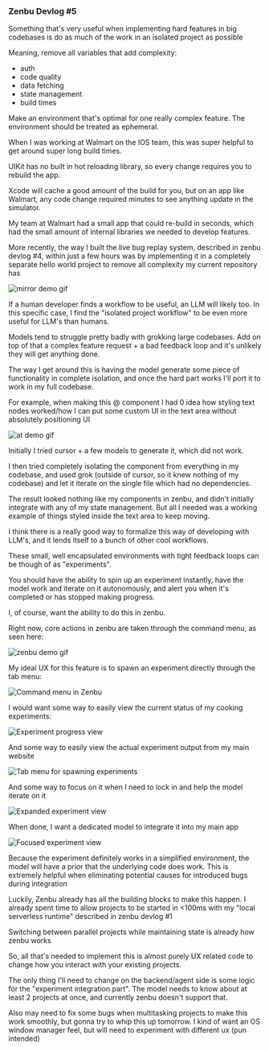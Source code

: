 
### Zenbu Devlog #5

Something that's very useful when implementing hard features in big codebases is do as much of the work in an isolated project as possible

Meaning, remove all variables that add complexity:

- auth
- code quality
- data fetching
- state management
- build times

Make an environment that's optimal for one really complex feature. The environment should be treated as ephemeral.

When I was working at Walmart on the IOS team, this was super helpful to get
around super long build times.

UIKit has no built in hot reloading library, so every change requires you to rebuild the app.

Xcode will cache a good amount of the build for you, but on an app like Walmart, any code change required minutes to see anything update in the simulator.

My team at Walmart had a small app that could re-build in seconds, which had the small amount of internal libraries we needed to develop features.

More recently, the way I built the live bug replay system, described in <Link href="/blog/zenbu-devlog-4">zenbu devlog #4</Link>, within just a few hours was by implementing it in a completely separate hello world project to remove all complexity my current repository has

<Image
  src="/devlog/5/mirror-demo.gif"
  height={307}
  width={500}
  alt="mirror demo gif"
/>

If a human developer finds a workflow to be useful, an LLM will likely too. In this specific case, I find the "isolated project workflow" to be even more useful for LLM's than humans.

Models tend to struggle pretty badly with grokking large codebases. Add on top of that a complex feature request + a bad feedback loop and it's unlikely they will get anything done.

The way I get around this is having the model generate some piece of functionality in complete isolation, and once the hard part works I'll port it to work in my full codebase.

For example, when making this @ component I had 0 idea how styling text nodes worked/how I can put some custom UI in the text area without absolutely positioning UI

<Image
  src="/devlog/5/at-demo.gif"
  height={307}
  width={500}
  alt="at demo gif"
/>

Initially I tried cursor + a few models to generate it, which did not work.

I then tried completely isolating the component from everything in my codebase, and used grok (outside of cursor, so it knew nothing of my codebase) and let it iterate on the single file which had no dependencies.

The result looked nothing like my components in zenbu, and didn't initially integrate with any of my state management. But all I needed was a working example of things styled inside the text area to keep moving.

I think there is a really good way to formalize this way of developing with LLM's, and it lends itself to a bunch of other cool workflows.

These small, well encapsulated environments with tight feedback loops can be though of as "experiments".

You should have the ability to spin up an experiment instantly, have the model work and iterate on it autonomously, and alert you when it's completed or has stopped making progress.

I, of course, want the ability to do this in zenbu.

Right now, core actions in zenbu are taken through the command menu, as seen here:

<Image src="/devlog/5/demo.gif" height={307} width={500} alt="zenbu demo gif" />

My ideal UX for this feature is to spawn an experiment directly through the tab menu:

<Image
  src="/devlog/5/command-demo.png"
  alt="Command menu in Zenbu"
  width={600}
  height={400}
/>

I would want some way to easily view the current status of my cooking experiments:

<Image
  src="/devlog/5/progress-example.png"
  alt="Experiment progress view"
  width={600}
  height={400}
/>

And some way to easily view the actual experiment output from my main website

<Image
  src="/devlog/5/mini-view.png"
  alt="Tab menu for spawning experiments"
  width={600}
  height={400}
/>

And some way to focus on it when I need to lock in and help the model iterate on it

<Image
  src="/devlog/5/expanded-view.png"
  alt="Expanded experiment view"
  width={600}
  height={400}
/>

When done, I want a dedicated model to integrate it into my main app

<Image
  src="/devlog/5/integration.png"
  alt="Focused experiment view"
  width={600}
  height={400}
/>

Because the experiment definitely works in a simplified environment, the model will have a prior that the underlying code does work. This is extremely helpful when eliminating potential causes for introduced bugs during integration

Luckily, Zenbu already has all the building blocks to make this happen. I already spent time to allow projects to be started in &lt;100ms with my "local serverless runtime" described in <Link href="/blog/zenbu-devlog-1">zenbu devlog #1</Link>

<TweetComponent id="1913607633153491158" />

Switching between parallel projects while maintaining state is already how zenbu works

So, all that's needed to implement this is almost purely UX related code to change how you interact with your existing projects.

The only thing I'll need to change on the backend/agent side is some logic for the "experiment integration part". The model needs to know about at least 2 projects at once, and currently zenbu doesn't support that.

Also may need to fix some bugs when multitasking projects to make this work smoothly, but gonna try to whip this up tomorrow. I kind of want an OS window manager feel, but will need to experiment with different ux (pun intended)
